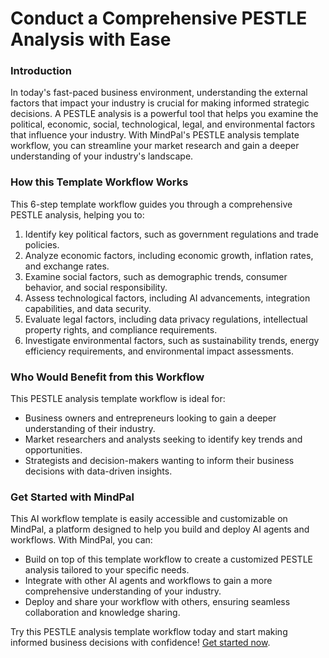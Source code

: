 


**Conduct a Comprehensive PESTLE Analysis with Ease**
=====================================================

### Introduction

In today's fast-paced business environment, understanding the external factors that impact your industry is crucial for making informed strategic decisions. A PESTLE analysis is a powerful tool that helps you examine the political, economic, social, technological, legal, and environmental factors that influence your industry. With MindPal's PESTLE analysis template workflow, you can streamline your market research and gain a deeper understanding of your industry's landscape.

### How this Template Workflow Works

This 6-step template workflow guides you through a comprehensive PESTLE analysis, helping you to:

1. Identify key political factors, such as government regulations and trade policies.
2. Analyze economic factors, including economic growth, inflation rates, and exchange rates.
3. Examine social factors, such as demographic trends, consumer behavior, and social responsibility.
4. Assess technological factors, including AI advancements, integration capabilities, and data security.
5. Evaluate legal factors, including data privacy regulations, intellectual property rights, and compliance requirements.
6. Investigate environmental factors, such as sustainability trends, energy efficiency requirements, and environmental impact assessments.

### Who Would Benefit from this Workflow

This PESTLE analysis template workflow is ideal for:

* Business owners and entrepreneurs looking to gain a deeper understanding of their industry.
* Market researchers and analysts seeking to identify key trends and opportunities.
* Strategists and decision-makers wanting to inform their business decisions with data-driven insights.

### Get Started with MindPal

This AI workflow template is easily accessible and customizable on MindPal, a platform designed to help you build and deploy AI agents and workflows. With MindPal, you can:

* Build on top of this template workflow to create a customized PESTLE analysis tailored to your specific needs.
* Integrate with other AI agents and workflows to gain a more comprehensive understanding of your industry.
* Deploy and share your workflow with others, ensuring seamless collaboration and knowledge sharing.

Try this PESTLE analysis template workflow today and start making informed business decisions with confidence! [Get started now](https://mindpal.space/workflow/pestle-analysis-961dcf94).


<PageFooter />
